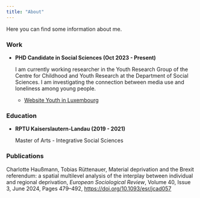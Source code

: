 ```yaml
---
title: "About"
---
```


Here you can find some information about me.

### Work

-   **PHD Candidate in Social Sciences (Oct 2023 - Present)**

    I am currently working researcher in the Youth Research Group of the Centre for Childhood and Youth Research at the Department of Social Sciences. I am investigating the connection between media use and loneliness among young people.

    -   [Website Youth in Luxembourg](https://www.jugend-in-luxemburg.lu)

### Education

-   **RPTU Kaiserslautern-Landau (2019 - 2021)**

    Master of Arts - Integrative Social Sciences

### Publications

Charlotte Haußmann, Tobias Rüttenauer, Material deprivation and the Brexit referendum: a spatial multilevel analysis of the interplay between individual and regional deprivation, *European Sociological Review*, Volume 40, Issue 3, June 2024, Pages 479–492, <https://doi.org/10.1093/esr/jcad057>
